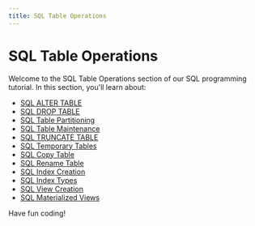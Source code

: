 ```yaml
---
title: SQL Table Operations
---
```


# SQL Table Operations

Welcome to the SQL Table Operations section of our SQL programming tutorial. In this section, you'll learn about:

- [SQL ALTER TABLE](./0-sql-alter-table.mdx)
- [SQL DROP TABLE](./1-sql-drop-table.mdx)
- [SQL Table Partitioning](./10-sql-table-partitioning.mdx)
- [SQL Table Maintenance](./11-sql-table-maintenance.mdx)
- [SQL TRUNCATE TABLE](./2-sql-truncate-table.mdx)
- [SQL Temporary Tables](./3-sql-temporary-tables.mdx)
- [SQL Copy Table](./4-sql-copy-table.mdx)
- [SQL Rename Table](./5-sql-rename-table.mdx)
- [SQL Index Creation](./6-sql-index-creation.mdx)
- [SQL Index Types](./7-sql-index-types.mdx)
- [SQL View Creation](./8-sql-view-creation.mdx)
- [SQL Materialized Views](./9-sql-materialized-views.mdx)

Have fun coding!